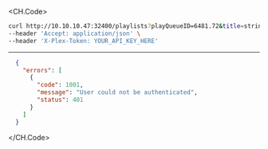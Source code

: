 
<CH.Code>
```bash Example Request
curl http://10.10.10.47:32400/playlists?playQueueID=6481.72&title=string&uri=string \
--header 'Accept: application/json' \
--header 'X-Plex-Token: YOUR_API_KEY_HERE'
```
---

```json Example Response
  {
    "errors": [
      {
        "code": 1001,
        "message": "User could not be authenticated",
        "status": 401
      }
    ]
  }
```
</CH.Code>
